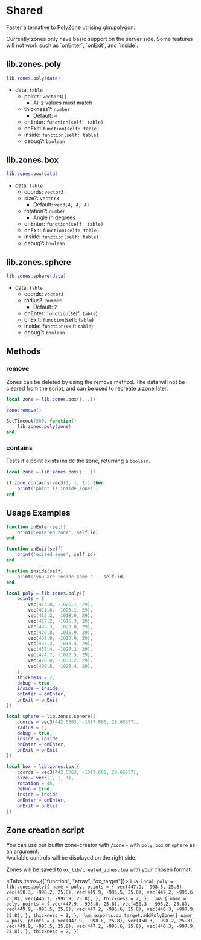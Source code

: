 
# Shared

Faster alternative to PolyZone utilising [glm.polygon](https://github.com/citizenfx/lua/blob/luaglm-dev/cfx/EXTENDED.md).

<Callout>
  Currently zones only have basic support on the server side. Some features will not work such as `onEnter`, `onExit`,
  and `inside`.
</Callout>

## lib.zones.poly

```lua
lib.zones.poly(data)
```

- data: `table`
  - points: `vector3[]`
    - All z values must match
  - thickness?: `number`
    - Default: `4`
  - onEnter: `function(self: table)`
  - onExit: `function(self: table)`
  - inside: `function(self: table)`
  - debug?: `boolean`

## lib.zones.box

```lua
lib.zones.box(data)
```

- data: `table`
  - coords: `vector3`
  - size?: `vector3`
    - Default: `vec3(4, 4, 4)`
  - rotation?: `number`
    - Angle in degrees
  - onEnter: `function(self: table)`
  - onExit: `function(self: table)`
  - inside: `function(self: table)`
  - debug?: `boolean`

## lib.zones.sphere

```lua
lib.zones.sphere(data)
```

- data: `table`
  - coords: `vector3`
  - radius?: `number`
    - Default: `2`
  - onEnter: `function`(self: `table`)
  - onExit: `function`(self: `table`)
  - inside: `function`(self: `table`)
  - debug?: `boolean`

## Methods

### remove

Zones can be deleted by using the remove method. The data will not be cleared from the script, and can be used to recreate a zone later.

```lua
local zone = lib.zones.box({...})

zone:remove()

SetTimeout(500, function()
    lib.zones.poly(zone)
end)
```

### contains

Tests if a point exists inside the zone, returning a `boolean`.

```lua
local zone = lib.zones.box({...})

if zone:contains(vec3(1, 1, 1)) then
    print('point is inside zone!')
end
```

## Usage Examples

```lua
function onEnter(self)
    print('entered zone', self.id)
end

function onExit(self)
    print('exited zone', self.id)
end

function inside(self)
    print('you are inside zone ' .. self.id)
end

local poly = lib.zones.poly({
    points = {
        vec(413.8, -1026.1, 29),
        vec(411.6, -1023.1, 29),
        vec(412.2, -1018.0, 29),
        vec(417.2, -1016.3, 29),
        vec(422.3, -1020.0, 29),
        vec(426.8, -1015.9, 29),
        vec(431.8, -1013.0, 29),
        vec(437.3, -1018.4, 29),
        vec(432.4, -1027.2, 29),
        vec(424.7, -1023.5, 29),
        vec(420.0, -1030.2, 29),
        vec(409.8, -1028.4, 29),
    },
    thickness = 2,
    debug = true,
    inside = inside,
    onEnter = onEnter,
    onExit = onExit
})

local sphere = lib.zones.sphere({
    coords = vec3(442.5363, -1017.666, 28.65637),
    radius = 1,
    debug = true,
    inside = inside,
    onEnter = onEnter,
    onExit = onExit
})

local box = lib.zones.box({
    coords = vec3(442.5363, -1017.666, 28.65637),
    size = vec3(1, 1, 1),
    rotation = 45,
    debug = true,
    inside = inside,
    onEnter = onEnter,
    onExit = onExit
})
```

## Zone creation script

You can use our builtin zone-creator with `/zone` - with `poly`, `box` or `sphere` as an argument.  
Available controls will be displayed on the right side.

Zones will be saved to `ox_lib/created_zones.lua` with your chosen format.

<Tabs items={["function", "array", "ox_target"]}>
  <Tab>
    ```lua
    local poly = lib.zones.poly({
        name = poly,
        points = {
            vec(447.9, -998.8, 25.8),
            vec(450.3, -998.2, 25.8),
            vec(449.9, -995.5, 25.8),
            vec(447.2, -995.6, 25.8),
            vec(446.3, -997.9, 25.8),
        },
        thickness = 2,
    })
    ```
  </Tab>
  <Tab>
    ```lua
    {
        name = poly,
        points = {
            vec(447.9, -998.8, 25.8),
            vec(450.3, -998.2, 25.8),
            vec(449.9, -995.5, 25.8),
            vec(447.2, -995.6, 25.8),
            vec(446.3, -997.9, 25.8),
        },
        thickness = 2,
    },
    ```
  </Tab>
  <Tab>
    ```lua
    exports.ox_target:addPolyZone({
        name = poly,
        points = {
            vec(447.9, -998.8, 25.8),
            vec(450.3, -998.2, 25.8),
            vec(449.9, -995.5, 25.8),
            vec(447.2, -995.6, 25.8),
            vec(446.3, -997.9, 25.8),
        },
        thickness = 2,
    })
    ```
  </Tab>
</Tabs>

